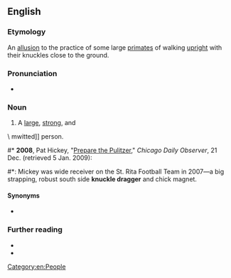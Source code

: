 {{also|knuckledragger|knuckle-dragger}}
==English==

===Etymology===
An [[allusion]] to the practice of some large [[primate]]s of walking [[upright]] with their knuckles close to the ground.

===Pronunciation===
* {{audio|en|En-au-knuckle dragger.ogg|Audio (AU)}}

===Noun===
{{en-noun}}

# {{lb|en|idiomatic|often|derogatory}} A [[large]], [[strong]], and
\
mwitted]] person.
#* '''2008''', Pat Hickey, "[https://web.archive.org/web/20090905155739/http://www.cdobs.com/archive/our-columns/prepare-the-pulitzer-tribune-finds-cookies-contain-eggs-and-milk%2C2236 Prepare the Pulitzer]," ''Chicago Daily Observer'', 21 Dec. (retrieved 5 Jan. 2009):
#*: Mickey was wide receiver on the St. Rita Football Team in 2007—a big strapping, robust south side '''knuckle dragger''' and chick magnet.

====Synonyms====
* {{l|en|Neanderthal}}

===Further reading===
* {{R:OneLook}}
* {{R:GNV|knuckle dragger, knuckle-dragger, knuckledragger}}

[[Category:en:People]]